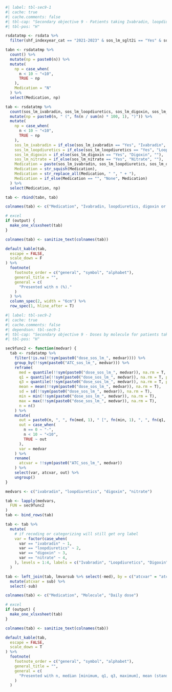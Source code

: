 
```r
#| label: tbl-sec9-1
#| cache: true
#| cache.comments: false
#| tbl-cap: "Secondary objective 9 - Patients taking Ivabradin, loopdiuretics, digoxin or nitrates on top of Beta-blocker, RASi/ARNi, MRA and SGLT2i 2021-2023"
#| tbl-pos: "H"

rsdatatmp <- rsdata %>%
  filter(shf_indexyear_cat == "2021-2023" & sos_lm_sglt2i == "Yes" & sos_lm_bbl == "Yes" & sos_lm_mra == "Yes" & sos_lm_rasiarni == "Yes")

tabn <- rsdatatmp %>%
  count() %>%
  mutate(np = paste0(n)) %>%
  mutate(
    np = case_when(
      n < 10 ~ "<10",
      TRUE ~ np
    ),
    Medication = "N"
  ) %>%
  select(Medication, np)

tab <- rsdatatmp %>%
  count(sos_lm_ivabradin, sos_lm_loopdiuretics, sos_lm_digoxin, sos_lm_nitrate, .drop = F) %>%
  mutate(np = paste0(n, " (", fn(n / sum(n) * 100, 1), ")")) %>%
  mutate(
    np = case_when(
      n < 10 ~ "<10",
      TRUE ~ np
    ),
    sos_lm_ivabradin = if_else(sos_lm_ivabradin == "Yes", "Ivabradin", ""),
    sos_lm_loopdiuretics = if_else(sos_lm_loopdiuretics == "Yes", "Loopdiuretics", ""),
    sos_lm_digoxin = if_else(sos_lm_digoxin == "Yes", "Digoxin", ""),
    sos_lm_nitrate = if_else(sos_lm_nitrate == "Yes", "Nitrate", ""),
    Medication = paste(sos_lm_ivabradin, sos_lm_loopdiuretics, sos_lm_digoxin, sos_lm_nitrate, sep = " "),
    Medication = str_squish(Medication),
    Medication = str_replace_all(Medication, " ", " + "),
    Medication = if_else(Medication == "", "None", Medication)
  ) %>%
  select(Medication, np)

tab <- rbind(tabn, tab)

colnames(tab) <- c("Medication", "Ivabradin, loopdiuretics, digoxin or nitrates on top of all GDMT")

# excel
if (output) {
  make_one_xlsxsheet(tab)
}

colnames(tab) <- sanitize_text(colnames(tab))

default_kable(tab,
  escape = FALSE,
  scale_down = F
) %>%
  footnote(
    footnote_order = c("general", "symbol", "alphabet"),
    general_title = "",
    general = c(
      "Presented with n (%)."
    )
  ) %>%
  column_spec(2, width = "6cm") %>%
  row_spec(1, hline_after = T)
```

```r
#| label: tbl-sec9-2
#| cache: true
#| cache.comments: false
#| dependson: tbl-sec9-1
#| tbl-cap: "Secondary objective 9 - Doses by molecule for patients taking Ivabradin, loopdiuretics, digoxin or nitrates on top of Beta-blocker, RASi/ARNi, MRA and SGLT2i 2021-2023"
#| tbl-pos: "H"

sec9func2 <- function(medvar) {
  tab <- rsdatatmp %>%
    filter(!is.na(!!sym(paste0("dose_sos_lm_", medvar)))) %>%
    group_by(!!sym(paste0("ATC_sos_lm_", medvar))) %>%
    reframe(
      med = quantile(!!sym(paste0("dose_sos_lm_", medvar)), na.rm = T, probs = c(0.5)),
      q1 = quantile(!!sym(paste0("dose_sos_lm_", medvar)), na.rm = T, probs = c(0.25)),
      q3 = quantile(!!sym(paste0("dose_sos_lm_", medvar)), na.rm = T, probs = c(0.75)),
      mean = mean(!!sym(paste0("dose_sos_lm_", medvar)), na.rm = T),
      sd = sd(!!sym(paste0("dose_sos_lm_", medvar)), na.rm = T),
      min = min(!!sym(paste0("dose_sos_lm_", medvar)), na.rm = T),
      max = max(!!sym(paste0("dose_sos_lm_", medvar)), na.rm = T),
      n = n()
    ) %>%
    mutate(
      out = paste0(n, ", ", fn(med, 1), " [", fn(min, 1), ", ", fn(q1, 1), ", ", fn(q3, 1), ", ", fn(max, 1), "], ", fn(mean, 1), " (", fn(sd, 1), ")"),
      out = case_when(
        n == 0 ~ "-",
        n < 10 ~ "<10",
        TRUE ~ out
      ),
      var = medvar
    ) %>%
    rename(
      atcvar = !!sym(paste0("ATC_sos_lm_", medvar))
    ) %>%
    select(var, atcvar, out) %>%
    ungroup()
}

medvars <- c("ivabradin", "loopdiuretics", "digoxin", "nitrate")

tab <- lapply(medvars,
  FUN = sec9func2
)
tab <- bind_rows(tab)

tab <- tab %>%
  mutate(
    # if recoding or categorizing will still get org label
    var = factor(case_when(
      var == "ivabradin" ~ 1,
      var == "loopdiuretics" ~ 2,
      var == "digoxin" ~ 3,
      var == "nitrate" ~ 4,
    ), levels = 1:4, labels = c("Ivabradin", "Loopdiuretics", "Digoxin", "Nitrate"))
  )

tab <- left_join(tab, lmvarsub %>% select(-med), by = c("atcvar" = "atc")) %>%
  mutate(atcvar = sub) %>%
  select(-sub)

colnames(tab) <- c("Medication", "Molecule", "Daily dose")

# excel
if (output) {
  make_one_xlsxsheet(tab)
}

colnames(tab) <- sanitize_text(colnames(tab))

default_kable(tab,
  escape = FALSE,
  scale_down = T
) %>%
  footnote(
    footnote_order = c("general", "symbol", "alphabet"),
    general_title = "",
    general = c(
      "Presented with n, median [minimum, q1, q3, maximum], mean (standard deviation)."
    )
  )
```
